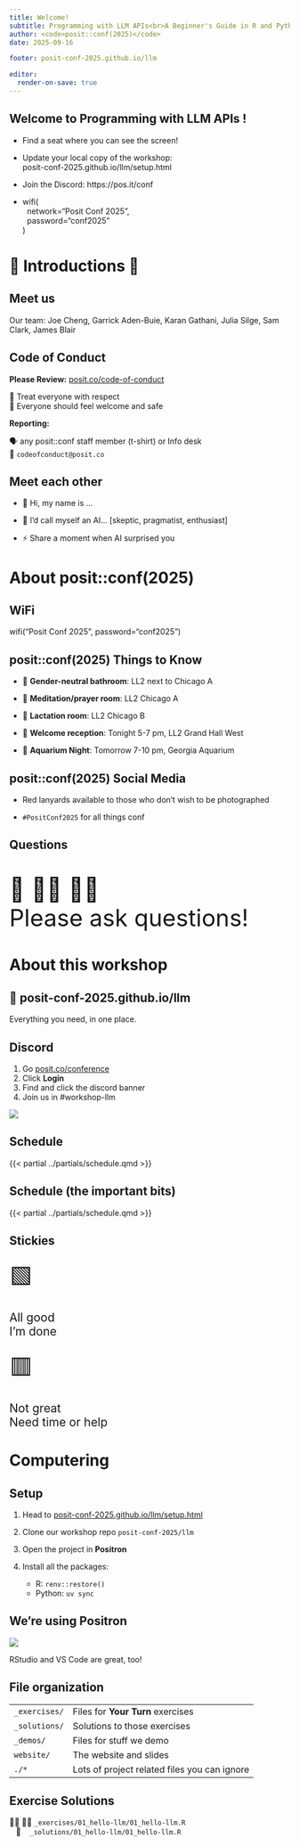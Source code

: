 ```yaml
---
title: Welcome!
subtitle: Programming with LLM APIs<br>A Beginner's Guide in R and Python
author: <code>posit::conf(2025)</code>
date: 2025-09-16

footer: posit-conf-2025.github.io/llm

editor:
  render-on-save: true
---
```


## Welcome to [Programming&nbsp;with&nbsp;LLM&nbsp;APIs&nbsp;]{.dark-blue}! {.fs-step-2 background-image="assets/retro-mac.jpg" background-size="cover" background-position="bottom left"}

* Find a seat where you can see the screen!

* Update your local copy of the workshop: \
  [posit-conf-2025.github.io/llm/setup.html]{.code .b .orange}

* Join the Discord: [https://pos.it/conf]{.code .orange .b}

* [wifi(<br>&nbsp;&nbsp;network="Posit Conf 2025",<br>&nbsp;&nbsp;password="conf2025"<br>)]{.code}

```{=html}
<style>
.reveal .footer {
  font-size: 0.5em !important;
}
</style>
```

# 🤝 Introductions 🤝 {.middle}

## [Meet us]{.hidden} {.no-invert-dark-mode background-image="assets/team.png" background-size="contain" footer=false}

::: visually-hidden
Our team: Joe Cheng, Garrick Aden-Buie, Karan Gathani, Julia Silge, Sam Clark, James Blair
:::

## Code of Conduct

**Please Review:** [posit.co/code-of-conduct](https://posit.co/code-of-conduct/)

💙 Treat everyone with respect \
🧡 Everyone should feel welcome and safe

**Reporting:**

🗣️ any posit::conf staff member (t-shirt) or Info desk \
📧 `codeofconduct@posit.co`

## Meet each other

* 👋 Hi, my name is ...

* 🤖 I'd call myself an AI... [\[skeptic, pragmatist, enthusiast\]]{.gray}

* ⚡ Share a moment when AI surprised you

# About posit::conf(2025)

## [WiFi]{.hidden} {.text-center .center}

[wifi("Posit Conf 2025", password="conf2025")]{.code .f1}

## posit::conf(2025) Things to Know

::: incremental
*  🚻 **Gender-neutral bathroom**: LL2 next to Chicago A

*  🧘 **Meditation/prayer room**: LL2 Chicago A

*  🤱 **Lactation room**: LL2 Chicago B

*  🎉 **Welcome reception**: Tonight 5-7 pm, LL2 Grand Hall West

*  🐠 **Aquarium Night**: Tomorrow 7-10 pm, Georgia Aquarium
:::

## posit::conf(2025) Social Media

* [Red lanyards]{.red .b} available to those who don't wish to be photographed

* `#PositConf2025` for all things conf

## [Questions]{.hidden} {.center}

::: {.text-center style="font-size: 3em"}
🙋 🙋‍♀️ 🙋‍♂️ \
Please ask questions!
:::

# About this workshop

## 🏡 [posit-conf-2025.github.io/llm]{.code} {.center .text-center}

Everything you need, in one place.


## Discord

::: {.easy-columns .items-center}
::: col
1. Go [posit.co/conference](https://posit.co/conference)
1. Click **Login**
1. Find and click the discord banner
1. Join us in [#workshop-llm]{.code .purple}
:::
::: text-center
![](assets/discord-banner.png){style="max-height: 80vh"}
:::
:::


## Schedule

{{< partial ../partials/schedule.qmd >}}

## Schedule (the important bits)

::: {.table-highlight-even}
{{< partial ../partials/schedule.qmd >}}
:::


## Stickies {.center .text-center}

::: {.easy-columns style="font-size: 1.5em;"}
::: {.flex .flex-column .items-center .justify-center .text-center}
[🟩]{style="font-size: 2em"}

All good \
I'm done
:::
::: {.flex .flex-column .items-center .justify-center .text-center}
[🟥]{style="font-size: 2em"}

Not great \
Need time or help
:::
:::


# Computering {.middle .text-center}

## Setup

1. Head to [posit-conf-2025.github.io/llm/setup.html](https://posit-conf-2025.github.io/llm/setup.html)

2. Clone our workshop repo `posit-conf-2025/llm`

3. Open the project in **Positron**

4. Install all the packages:

    * R: `renv::restore()`
    * Python: `uv sync`

## We're using Positron

::: text-center
![](../assets/positron-astropy.png){style="max-height: min(650px, 80vh)"}
:::

::: footer
RStudio and VS Code are great, too!
:::


<!-- TODO: Cloud project instructions here -->

## File organization

::: {.table-no-border style="--row-padding: 0.5em;"}
|  |  |
|:---|:------------|
| `_exercises/` | Files for **Your Turn** exercises |
| `_solutions/` | Solutions to those exercises |
| `_demos/` | Files for stuff we demo |
| `website/` | The website and slides |
| `./*` | Lots of project related files you can ignore |
:::

## Exercise Solutions

::: {.flex .flex-column .justify-center-ns .items-center-ns style="min-height: 20vh"}
👨‍💻 👩‍💻 `_exercises/01_hello-llm/01_hello-llm.R` \
[&nbsp;&nbsp;&nbsp;🫣&nbsp;&nbsp;&nbsp; `_solutions/01_hello-llm/01_hello-llm.R`]{.fragment}
:::

::: {.fragment .flex .flex-column .justify-center-ns .items-center-ns}
**Also in Python:** \
👨‍💻 👩‍💻 `_exercises/01_hello-llm/01_hello-llm.py` \
&nbsp;&nbsp;&nbsp;📓&nbsp;&nbsp;&nbsp; `_exercises/01_hello-llm/01_hello-llm.pynb` \
&nbsp;&nbsp;&nbsp;🫣&nbsp;&nbsp;&nbsp; `_solutions/01_hello-llm/01_hello-llm.py`
:::

# Let's Dive In!

::: fragment
..to our first activity!
:::

## To use an AI API... {.center}

::: {.fragment style="font-size: 2em;"}
...you need an API key!
:::

## How to get an API key, the usual way {.center}

[aka. how to give OpenAI your money]{.i .gray}

::: {.incremental .mt4}
1. 🆙 Sign up for an account with [OpenAI](https://platform.openai.com/) or [Anthropic](https://www.anthropic.com/)

2. 💳 Add a payment method

3. 🔑 Get an API key

4. 💾 Store it in `.Renviron` or `.env` file<br>as `OPENAI_API_KEY` or `ANTHROPIC_API_KEY`
:::

## But we'll give you API keys to use today! {.center}

::: incremental
1. Use these keys for all of our activities today

2. Play and explore! But please be considerate :)

3. We'll turn them off at the end of the workshop
:::

## Your Turn `01_hello-llm` {background-image="assets/your-turn.png" background-size="30%" background-position="bottom right"}

::: {style="--li-margin: 0.66em;"}
1. 🔓 Decrypt the `.env.secret` &rarr; `.env`:
    a. **R**: Run [secret.R]{class="b--light-red red ph2 pv1 ba br2 code"}

    b. **Python:** Run [make secret-decrypt]{class="b--blue blue ph2 pv1 ba br2 code"} in terminal \
      or run [uv run secret.py decrypt .env.secret > .env]{class="b--blue blue ph2 pv1 ba br2 code"}

2. 🤫 The special phrase is: \
   [positconf2025-llm-workshop]{class="b--purple purple ph2 pv1 ba br2 code" contenteditable="true" style="font-size: 1.25em"}

3. 🤖 Run the code in [_exercises/01_hello-llm]{.b}
:::
